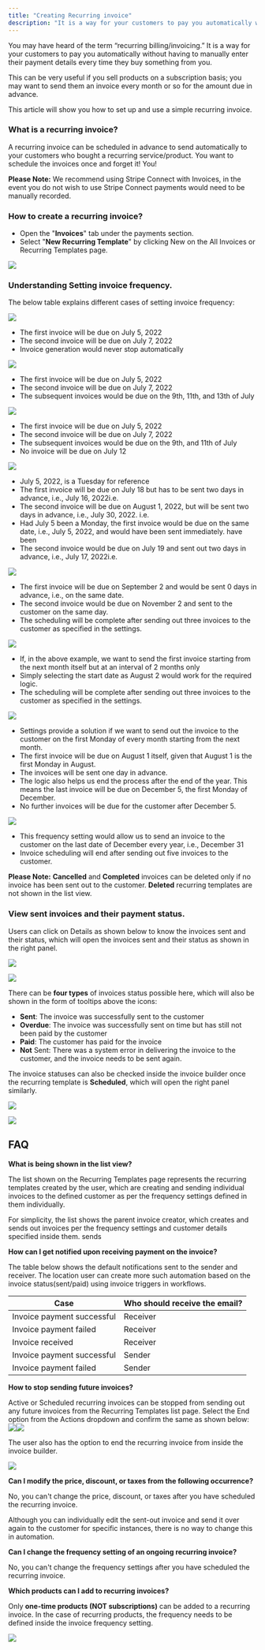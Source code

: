 ```yaml
---
title: "Creating Recurring invoice"
description: "It is a way for your customers to pay you automatically without having to manually enter their payment details every time they buy something from you."
---
```


You may have heard of the term “recurring billing/invoicing.” It is a way for your customers to pay you automatically without having to manually enter their payment details every time they buy something from you.

This can be very useful if you sell products on a subscription basis; you may want to send them an invoice every month or so for the amount due in advance.

This article will show you how to set up and use a simple recurring invoice.

### What is a recurring invoice?

A recurring invoice can be scheduled in advance to send automatically to your customers who bought a recurring service/product. You want to schedule the invoices once and forget it! You!  

**Please Note:**
We recommend using Stripe Connect with Invoices, in the event you do not wish to use Stripe Connect payments would need to be manually recorded.

### How to create a recurring invoice?

-   Open the "**Invoices**" tab under the payments section.
-   Select "**New Recurring Template**" by clicking New on the All Invoices or Recurring Templates page.

![](https://s3.amazonaws.com/cdn.freshdesk.com/data/helpdesk/attachments/production/48242263594/original/TQmn_d3a7D8uwbH9z58c-tkWg5blTdSHfw.jpeg?1659351635)

### Understanding Setting invoice frequency.

The below table explains different cases of setting invoice frequency:  

![](https://s3.amazonaws.com/cdn.freshdesk.com/data/helpdesk/attachments/production/48242267156/original/H1XpF98s0f20CBkrSqX6aka-1Tq8P0yfHg.png?1659352474)

-   The first invoice will be due on July 5, 2022
-   The second invoice will be due on July 7, 2022
-   Invoice generation would never stop automatically

![](https://s3.amazonaws.com/cdn.freshdesk.com/data/helpdesk/attachments/production/48242267152/original/HgQ8zTwF4h29L4hcmDVq5OCPCi0Xw446JA.png?1659352474)

-   The first invoice will be due on July 5, 2022
-   The second invoice will be due on July 7, 2022
-   The subsequent invoices would be due on the 9th, 11th, and 13th of July

![](https://s3.amazonaws.com/cdn.freshdesk.com/data/helpdesk/attachments/production/48242267141/original/FKmBGgUtzVm6ttnQcIfecUxGBCIVsTDWxg.png?1659352471)

-   The first invoice will be due on July 5, 2022
-   The second invoice will be due on July 7, 2022
-   The subsequent invoices would be due on the 9th, and 11th of July
-   No invoice will be due on July 12

![](https://s3.amazonaws.com/cdn.freshdesk.com/data/helpdesk/attachments/production/48242267140/original/ETfuisbXuHuSiE7yNVnszcr_dbuQlKpC0A.png?1659352470)

-   July 5, 2022, is a Tuesday for reference
-   The first invoice will be due on July 18 but has to be sent two days in advance, i.e., July 16, 2022i.e.
-   The second invoice will be due on August 1, 2022, but will be sent two days in advance, i.e., July 30, 2022. i.e.
-   Had July 5 been a Monday, the first invoice would be due on the same date, i.e., July 5, 2022, and would have been sent immediately. have been
-   The second invoice would be due on July 19 and sent out two days in advance, i.e., July 17, 2022i.e.

![](https://s3.amazonaws.com/cdn.freshdesk.com/data/helpdesk/attachments/production/48242267159/original/75AvMs-Z_3ygcPGXbM4BS16VGoKY7ygVAQ.png?1659352475)

-   The first invoice will be due on September 2 and would be sent 0 days in advance, i.e., on the same date.
-   The second invoice would be due on November 2 and sent to the customer on the same day.
-   The scheduling will be complete after sending out three invoices to the customer as specified in the settings.

![](https://s3.amazonaws.com/cdn.freshdesk.com/data/helpdesk/attachments/production/48242267162/original/W1mFcu6UneaXhiwLDvPGozzr4vA0WfuwLQ.png?1659352475)

-   If, in the above example, we want to send the first invoice starting from the next month itself but at an interval of 2 months only
-   Simply selecting the start date as August 2 would work for the required logic.
-   The scheduling will be complete after sending out three invoices to the customer as specified in the settings.

![](https://s3.amazonaws.com/cdn.freshdesk.com/data/helpdesk/attachments/production/48242267161/original/ayPUM0Pf4vMyOO6utKd9mZ9hvrE5dKkGsA.png?1659352475)

-   Settings provide a solution if we want to send out the invoice to the customer on the first Monday of every month starting from the next month.
-   The first invoice will be due on August 1 itself, given that August 1 is the first Monday in August.
-   The invoices will be sent one day in advance.
-   The logic also helps us end the process after the end of the year. This means the last invoice will be due on December 5, the first Monday of December.
-   No further invoices will be due for the customer after December 5.

![](https://s3.amazonaws.com/cdn.freshdesk.com/data/helpdesk/attachments/production/48242267163/original/rXRhCn58nHvPbXeCdAhGIuu93IIme4RBWw.png?1659352475)

-   This frequency setting would allow us to send an invoice to the customer on the last date of December every year, i.e., December 31
-   Invoice scheduling will end after sending out five invoices to the customer.
  

**Please Note:**
**Cancelled** and **Completed** invoices can be deleted only if no invoice has been sent out to the customer. **Deleted** recurring templates are not shown in the list view.

### View sent invoices and their payment status.

Users can click on Details as shown below to know the invoices sent and their status, which will open the invoices sent and their status as shown in the right panel.

![](https://s3.amazonaws.com/cdn.freshdesk.com/data/helpdesk/attachments/production/48242270427/original/oLF1mEWKvJKDvlZYEtqPKWOytxZ_zJmz_w.png?1659353253)

![](https://s3.amazonaws.com/cdn.freshdesk.com/data/helpdesk/attachments/production/48242270428/original/03X8ytr4nvv_rGZIJo_L0EbfgKxmPDamhA.png?1659353253)

There can be  **four types**  of invoices status possible here, which will also be shown in the form of tooltips above the icons:

-   **Sent**: The invoice was successfully sent to the customer
-   **Overdue**: The invoice was successfully sent on time but has still not been paid by the customer
-   **Paid**: The customer has paid for the invoice
-   **Not** Sent: There was a system error in delivering the invoice to the customer, and the invoice needs to be sent again.  

The invoice statuses can also be checked inside the invoice builder once the recurring template is  **Scheduled**, which will open the right panel similarly.  

![](https://s3.amazonaws.com/cdn.freshdesk.com/data/helpdesk/attachments/production/48242270429/original/DM3QvKZ0SuALY1XYbqkMvSgGu6hgmhSgew.jpeg?1659353253)

![](https://s3.amazonaws.com/cdn.freshdesk.com/data/helpdesk/attachments/production/48242270433/original/3yHwlPeDig2vOF6FrPPy5P4v8u43zVbGOQ.jpeg?1659353254)

## FAQ

**What is being shown in the list view?**
  
The list shown on the Recurring Templates page represents the recurring templates created by the user, which are creating and sending individual invoices to the defined customer as per the frequency settings defined in them individually.

For simplicity, the list shows the parent invoice creator, which creates and sends out invoices per the frequency settings and customer details specified inside them. sends

**How can I get notified upon receiving payment on the invoice?**

The table below shows the default notifications sent to the sender and receiver. The location user can create more such automation based on the invoice status(sent/paid) using invoice triggers in workflows.   

| **Case** | **Who should receive the email?** |
|--|--|
| Invoice payment successful | Receiver |
| Invoice payment failed | Receiver |
|Invoice received|Receiver|
| Invoice payment successful | Sender |
| Invoice payment failed | Sender |

**How to stop sending future invoices?**

Active or Scheduled recurring invoices can be stopped from sending out any future invoices from the Recurring Templates list page. Select the End option from the Actions dropdown and confirm the same as shown below:  
![](https://s3.amazonaws.com/cdn.freshdesk.com/data/helpdesk/attachments/production/48242281207/original/MDBePtgpIAd2QkVxhRXKA7bYu3ALQ-5-eg.jpeg?1659355544)![](https://s3.amazonaws.com/cdn.freshdesk.com/data/helpdesk/attachments/production/48242281206/original/4BLkqrarMPKnqG_B47YM3aIQZgwKZPWMNg.jpeg?1659355544)
  
The user also has the option to end the recurring invoice from inside the invoice builder.

![](https://s3.amazonaws.com/cdn.freshdesk.com/data/helpdesk/attachments/production/48242281204/original/NPsDsatV9n8c6_fbRfR8AK7NXu1U79iaKA.jpeg?1659355544)

**Can I modify the price, discount, or taxes from the following occurrence?**

No, you can't change the price, discount, or taxes after you have scheduled the recurring invoice.

Although you can individually edit the sent-out invoice and send it over again to the customer for specific instances, there is no way to change this in automation.

**Can I change the frequency setting of an ongoing recurring invoice?**

No, you can't change the frequency settings after you have scheduled the recurring invoice.
 

**Which products can I add to recurring invoices?**

Only  **one-time products  (NOT subscriptions)**  can be added to a recurring invoice. In the case of recurring products, the frequency needs to be defined inside the invoice frequency setting.  

![](https://s3.amazonaws.com/cdn.freshdesk.com/data/helpdesk/attachments/production/48256095836/original/cLfNMPgw-JBq8aKm_lUnetZwVJNmXq-sjQ.png?1665507242)